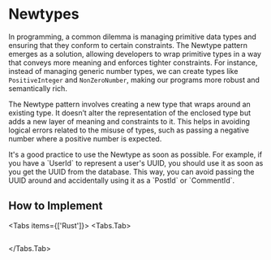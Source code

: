 
# Newtypes

In programming, a common dilemma is managing primitive data types and ensuring that they conform to certain constraints. The Newtype pattern emerges as a solution, allowing developers to wrap primitive types in a way that conveys more meaning and enforces tighter constraints. For instance, instead of managing generic number types, we can create types like `PositiveInteger` and `NonZeroNumber`, making our programs more robust and semantically rich.

The Newtype pattern involves creating a new type that wraps around an existing type. It doesn’t alter the representation of the enclosed type but adds a new layer of meaning and constraints to it. This helps in avoiding logical errors related to the misuse of types, such as passing a negative number where a positive number is expected.

<Callout type="info" emoji="ℹ️">
  It's a good practice to use the Newtype as soon as possible. For example, if
  you have a `UserId` to represent a user's UUID, you should use it as soon as
  you get the UUID from the database. This way, you can avoid passing the UUID
  around and accidentally using it as a `PostId` or `CommentId`.
</Callout>

## How to Implement

<Tabs items={['Rust']}>
<Tabs.Tab>
```rust file=<rootDir>/rust/src/newtypes.rs
```
</Tabs.Tab>
</Tabs>
